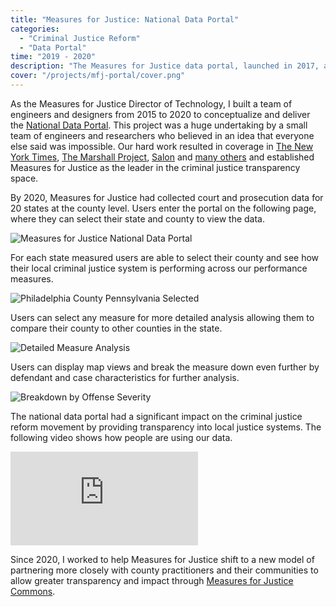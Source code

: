 ```yaml
---
title: "Measures for Justice: National Data Portal"
categories:
  - "Criminal Justice Reform"
  - "Data Portal"
time: "2019 - 2020"
description: "The Measures for Justice data portal, launched in 2017, and offered unprecedented transparency into local justice systems by collecting and analyzing criminal justice data and presenting them at the county level. The portal allows users to review and compare performance data of their local criminal justice system broken down by defendant and case characteristics such as race, sex, and offense severity."
cover: "/projects/mfj-portal/cover.png"
---
```



As the Measures for Justice Director of Technology, I built a team of engineers and designers from 2015 to 2020 to conceptualize and deliver the [National Data Portal](https://app.measuresforjustice.org/portal). This project was a huge undertaking by a small team of engineers and researchers who believed in an idea that everyone else said was impossible. Our hard work resulted in coverage in [The New York Times](https://www.nytimes.com/2018/03/21/opinion/missing-criminal-justice-data.html), [The Marshall Project](https://www.themarshallproject.org/2017/05/23/the-new-tool-that-could-revolutionize-how-we-measure-justice), [Salon](https://www.salon.com/2017/12/06/how-data-can-help-reform-our-criminal-justice-system/) and [many others](https://measuresforjustice.org/mfj-news-types/mfj-in-the-news/) and established Measures for Justice as the leader in the criminal justice transparency space.

<BlockQuote
  name="David Plouffe"
  title="Former President of Policy and Advocacy, The Chan Zuckerberg Initiative"
  image="/projects/mfj-portal/david-plouffe.jpg"
  text="It’s a sad reality that in today’s America there is no easy way to access the most basic criminal justice data from across the country. Better access to criminal justice data is important for informing efforts to make our communities safer and our criminal justice system fairer—after all, you can’t solve a problem if you don’t have the facts. We’re thrilled to be supporting Measures for Justice’s work."
></BlockQuote>

By 2020, Measures for Justice had collected court and prosecution data for 20 states at the county level. Users enter the portal on the following page, where they can select their state and county to view the data.

![Measures for Justice National Data Portal](/projects/mfj-portal/screenshot-1.png)

For each state measured users are able to select their county and see how their local criminal justice system is performing across our performance measures.

![Philadelphia County Pennsylvania Selected](/projects/mfj-portal/screenshot-2.png)

Users can select any measure for more detailed analysis allowing them to compare their county to other counties in the state.

![Detailed Measure Analysis](/projects/mfj-portal/screenshot-3.png)

Users can display map views and break the measure down even further by defendant and case characteristics for further analysis.

![Breakdown by Offense Severity](/projects/mfj-portal/screenshot-4.png)

The national data portal had a significant impact on the criminal justice reform movement by providing transparency into local justice systems. The following video shows how people are using our data.

<iframe
  class="mt-12 aspect-video w-full rounded-lg"
  src="https://www.youtube.com/embed/Av0_ipmbPy4?si=oLshgtfMkWPex0Tf"
  title="Measures for Justice - How People Are Using Our Data"
  frameborder="0"
  allow="accelerometer; autoplay; clipboard-write; encrypted-media; gyroscope; picture-in-picture; web-share"
  referrerpolicy="strict-origin-when-cross-origin"
  allowfullscreen
></iframe>

Since 2020, I worked to help Measures for Justice shift to a new model of partnering more closely with county practitioners and their communities to allow greater transparency and impact through [Measures for Justice Commons](/work/project-2).

